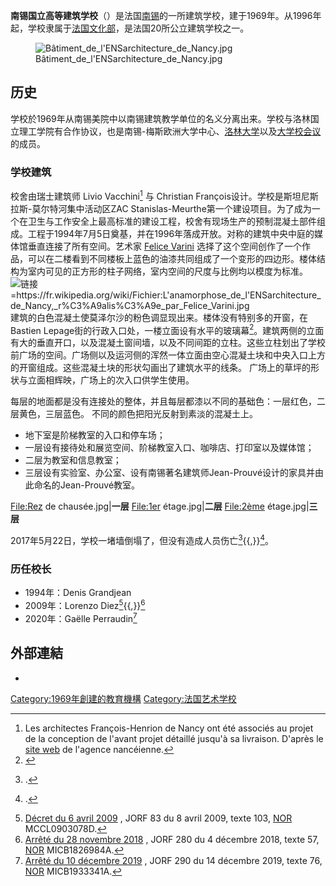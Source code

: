 {{Expand French|time=2020-10-27T09:31:38+00:00}}
{{Infobox university
| name                = 南锡国立高等建筑学校
| native_name         = École nationale supérieure d'architecture de Nancy
| image               = Logotype ENSA Nancy.jpg
| caption = 
| latin_name = 
| motto = 
| zhmotto = 
| closed = 
| established         = 1969年
| re-established = 
| anniversary = 
| type = 
| endowment = 
| president           = Gaëlle Perraudin
| secretary = 
| faculty = 
| staff = 
| students = 
| undergrad = 
| postgrad = 
| location           = {{FRA}}[[南锡|南锡]]
| campus = 
| athletics = 
| conference = 
| colors = 
| nickname = 
| affiliations       = [[洛林大学|洛林大学]]
| zip = 
| telephone = 
| logo = 
| footnotes = 
| native_name_lang = fr
| weburl = {{URL|http://www.nancy.archi.fr/}}
| calendar = 
}}
'''南锡国立高等建筑学校'''（{{lang-fr|École nationale supérieure d'architecture de Nancy}}）是法国[[南锡|南锡]]的一所建筑学校，建于1969年。从1996年起，学校隶属于[[法国文化部|法国文化部]]，是法国20所公立建筑学校之一。

[[File:Bâtiment_de_l'ENSarchitecture_de_Nancy.jpg|thumb]]

== 历史 ==
学校於1969年从南锡美院中以南锡建筑教学单位的名义分离出来。学校与洛林国立理工学院有合作协议，也是南锡-梅斯欧洲大学中心、[[洛林大学|洛林大学]]以及[[大学校会议|大学校会议]]的成员。

=== 学校建筑 ===
校舍由瑞士建筑师 Livio Vacchini<ref>Les architectes François-Henrion de Nancy ont été associés au projet de la conception de l'avant projet détaillé jusqu'à sa livraison. D'après le [http://www.francois-henrion.fr/ site web] {{Wayback|url=http://www.francois-henrion.fr/ |date=20210305093635 }} de l'agence nancéienne.</ref> 与 Christian François设计。学校是斯坦尼斯拉斯-莫尔特河集中活动区ZAC Stanislas-Meurthe第一个建设项目。为了成为一个在卫生与工作安全上最高标准的建设工程，校舍有现场生产的预制混凝土部件组成。工程于1994年7月5日奠基，并在1996年落成开放。对称的建筑中央中庭的媒体馆垂直连接了所有空间。艺术家 [[Felice_Varini|Felice Varini]] 选择了这个空间创作了一个作品，可以在二楼看到不同楼板上蓝色的油漆共同组成了一个变形的四边形。楼体结构为室内可见的正方形的柱子网络，室内空间的尺度与比例均以模度为标准。
[[File:L'anamorphose_de_l'ENSarchitecture_de_Nancy,_réalisée_par_Felice_Varini.jpg|链接=https://fr.wikipedia.org/wiki/Fichier:L'anamorphose_de_l'ENSarchitecture_de_Nancy,_r%C3%A9alis%C3%A9e_par_Felice_Varini.jpg]]
建筑的白色混凝土使莫泽尔沙的粉色调显现出来。楼体没有特别多的开窗，在Bastien Lepage街的行政入口处，一楼立面设有水平的玻璃幕<ref>{{Article|langue=fr|auteur1=Joseph Abram|titre=Ecole (l') de Nancy|périodique=Le Moniteur architecture|numéro=40|jour=|mois=avril|année=1993|issn=|lire en ligne=|pages=7-9}}</ref>。建筑两侧的立面有大的垂直开口，以及混凝土窗间墙，以及不同间距的立柱。这些立柱划出了学校前广场的空间。广场侧以及运河侧的浑然一体立面由空心混凝土块和中央入口上方的开窗组成。这些混凝土块的形状勾画出了建筑水平的线条。 广场上的草坪的形状与立面相辉映，广场上的次入口供学生使用。

每层的地面都是没有连接处的整体，并且每层都漆以不同的基础色：一层红色，二层黄色，三层蓝色。 不同的颜色把阳光反射到素淡的混凝土上。

* 地下室是阶梯教室的入口和停车场；
* 一层设有接待处和展览空间、阶梯教室入口、咖啡店、打印室以及媒体馆；
* 二层为教室和信息教室；
* 三层设有实验室、办公室、设有南锡著名建筑师Jean-Prouvé设计的家具并由此命名的Jean-Prouvé教室。
<gallery caption="学校内部">
File:Rez de chausée.jpg|'''一层'''
File:1er étage.jpg|'''二层''' 
File:2ème étage.jpg|'''三层''' 
</gallery>
2017年5月22日，学校一堵墙倒塌了，但没有造成人员伤亡<ref>{{lien web|langue=fr|auteur1=|titre=Un mur de l'école d'architecture s'effondre|périodique=[[L'Est_Républicain|L'Est Républicain]]|date=22 mai 2017|lire en ligne=https://www.estrepublicain.fr/edition-de-nancy-ville/2017/05/22/un-mur-de-l-ecole-d-architecture-s-effondre|consulté le=2017-05-23}}.</ref>{{,}}<ref>{{lien web|langue=fr-FR|auteur1=Mohand Chibani|titre=La façade de l’école d’architecture de Nancy s’effondre|éditeur=[[France_Bleu_Sud_Lorraine|France Bleu Sud Lorraine]]|date=2017-05-22|lire en ligne=https://www.francebleu.fr/infos/faits-divers-justice/la-facade-de-l-ecole-d-architecture-de-nancy-s-effondre-1495474702|consulté le=2017-05-23}}.</ref>。

=== 历任校长 ===

* 1994年：Denis Grandjean
* 2009年：Lorenzo Diez<ref>[https://www.legifrance.gouv.fr/affichTexte.do?cidTexte=JORFTEXT000020492794 Décret du 6 avril 2009] {{Wayback|url=https://www.legifrance.gouv.fr/affichTexte.do?cidTexte=JORFTEXT000020492794 |date=20200629155013 }}, JORF {{n°}}83 du 8 avril 2009, texte {{n°}}103, [[Système_NOR|NOR]] MCCL0903078D.</ref>{{,}}<ref>[https://www.legifrance.gouv.fr/affichTexte.do?cidTexte=JORFTEXT000037679284 Arrêté du 28 novembre 2018] {{Wayback|url=https://www.legifrance.gouv.fr/affichTexte.do?cidTexte=JORFTEXT000037679284 |date=20200629070235 }}, JORF {{n°}}280 du 4 décembre 2018, texte {{n°}}57, [[Système_NOR|NOR]] MICB1826984A.</ref>
* 2020年：Gaëlle Perraudin<ref>[https://www.legifrance.gouv.fr/affichTexte.do?cidTexte=JORFTEXT000039508336 Arrêté du 10 décembre 2019] {{Wayback|url=https://www.legifrance.gouv.fr/affichTexte.do?cidTexte=JORFTEXT000039508336 |date=20200628233622 }}, JORF {{n°}}290 du 14 décembre 2019, texte {{n°}}76, [[Système_NOR|NOR]] MICB1933341A.</ref>

== 外部連結 ==

* {{Official website|http://www.nancy.archi.fr/}}

{{法国建筑学校}}
{{法国大学校会议}}

[[Category:1969年創建的教育機構|Category:1969年創建的教育機構]]
[[Category:法国艺术学校|Category:法国艺术学校]]